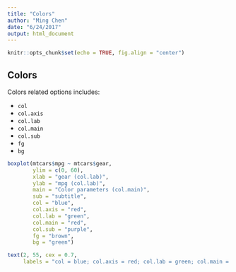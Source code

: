 ```yaml
---
title: "Colors"
author: "Ming Chen"
date: "6/24/2017"
output: html_document
---
```


```r
knitr::opts_chunk$set(echo = TRUE, fig.align = "center")
```

## Colors

Colors related options includes: 

* `col`
* `col.axis`
* `col.lab`
* `col.main`
* `col.sub`
* `fg`
* `bg`

```r
boxplot(mtcars$mpg ~ mtcars$gear,
        ylim = c(0, 60),
        xlab = "gear (col.lab)",
        ylab = "mpg (col.lab)",
        main = "Color parameters (col.main)",
        sub = "subtitle",
        col = "blue",
        col.axis = "red",
        col.lab = "green",
        col.main = "red",
        col.sub = "purple",
        fg = "brown",
        bg = "green")

text(2, 55, cex = 0.7,
     labels = "col = blue; col.axis = red; col.lab = green; col.main = red\ncol.sub = purple")
```


